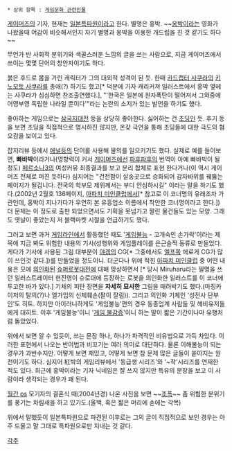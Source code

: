  * 상위 항목 : [[게임문화 관련인물]]

[[게이머즈]]의 기자, 현재는 [[일본]]특파원이라고 한다. 별명은 홍박. ~~[[옹박]]이라는 영화가 나왔을때 어감이 비슷해서인지 자기 별명과 옹박을 이용한 개드립을 친 것 같기도 하다~~

무언가 반 사회적 분위기와 색골스러운 느낌의 글을 쓰는 사람으로, 지금 게이머즈에서 쓰이는 몇몇 단어의 창안자이기도 하다.

붉은 후드로 몸을 가린 캐릭터가 그의 대외적 성격이 된 듯.
한때 [[카드캡터 사쿠라]]의 [[키노모토 사쿠라]]를 총애(?) 하기도 했고[* 덕분에 기자 캐리커쳐 일러스트에서 홍박 옆에는 사쿠라가 심심하면 찬조출연했다.], "'한국은 일본에 원자폭탄이 떨어져서 그와중에 어영부영 독립한 나라일 뿐이다'"라는 논란의 소지가 있는 발언을 하기도 했다.

좋아하는 게임으로는 [[삼국지대전]] 등을 상당히 좋아한다. 싫어하는 건 [[초딩#s-2|초딩]]인 듯. 후기 등을 보면 초딩을 직접적으로 명시하진 않지만, 온갖 극언을 통해 초딩들에 대한 극도의 혐오감을 보이고 있다.

잡지리뷰 등에서 [[애널]]등의 단어를 사용해 물의를 일으키기도 했다. 실제로 예를 들어보면, '''빠바박'''이라거나(영향력이 커서 [[게이머즈]]에선 [[파후파후]]의 번역이 아예 빠바박이 될 정도) [[페르소나3]]의 여성커뮤 최종결과를 보고 분리 합체로 표현 한다거나(이 역시 게이머즈 전체로 퍼진 듯하다) 심지어는 "건전함이 살송곳으로 승화되어 감자바위를 꿰뚫는 페이지가 될겁니다. 전국의 학부모 제위께서는 부디 안심하시길" 이라는 말을 하기도 했다.(2002년 2월호 136페이지, [[아파치 미인클럽]]에서[* 참고로 이 코너명의 유래조차 가관인데, 홍박이 지나가다가 우연히 본 유흥업소 이름에서 착안한 코너명이라고 한다.]) 더 문제는 이 정도로 출판 되었으면서도 기획을 못넘기고 짤린 물건들도 있는 모양. 그래도 옛날이 좋았는지 저 블랙마켓 시절을 언급하기도 했다. 

그러고 보면 과거 [[게임라인]]에서 활동했던 때도 '[[게임 불감증|게임불능]] - 고개숙인 손가락'이라는 제목에 지금 봐도 위험한 내용의 기사(성행위와 게임플레이를 은근슬쩍 동류로 만들었다. 게다가 기사에 사용된 그림 대부분이 [[야겜]]의 CG[* 그중에서도 [[엘프(게임 회사)|엘프]]쪽 에로게 CG가 많이 쓰인것 같다.])를 만들었을 정도이니. 더군다나 위에 적힌 [[아파치 미인클럽]] 중 어떤 내용은 모에 [[의인화]]된 [[슈퍼로봇대전]]에 대해 망상하면서 [* 당시 Miruharu라는 필명을 쓰던 일러스트레이터 현진영이 슈로대에 등장하는 로봇을 의인화한 일러스트를 이 코너에 투고한 바가 있다.]  기체의 피탄 장면을 '''자세히 묘사한''' 그림을 때려박기도 했다.(마징카이저의 탈의(?)나 엘가임의 신체훼손(팔이 잘림)). 그리고 의인화 기체인 '성전사 단부인'도 히트. 하지만 아이러니하게도 '게임불능'편의 경우 동종업계 사람들 및 헤비유저들에게 대히트. 이후 '게임불능'이니 '[[게임 불감증]]'이니 하는 말이 짧은 기간이나마 유행처럼 돌았었다.

위에서 보면 알 수 있듯이, 쓰는 문장 하나, 하나가 파격적인 비유법으로 가득 차있다. 이러한 표현에서 나오는 반어법과 비꼬기는 여러 의미로 대단하다. 물론 이해불능이 되는 경우가 과반수지만. 어떻게 보면 재밌고, 어떻게 보면 참 문제 많은 글들이 쏟아지는 원천이기도 하다. 심지어 紅박의 게임리뷰에서 '동급생 시리즈'와 '~작'시리즈를 연재한 적도 있다. 최근에 홍박이라는 기자 닉네임은 잘 쓰지 않지만 특유의 문장을 보고 이 사람이라 생각되는 경우가 꽤 된다.

[[월간 ps]] 모기자의 결혼식 때(2004년경) 나온 사진을 보면 ~~[[조폭]]~~ 좀 위험한 분위기를 풍기는 차림새을 하고 있기도.(올백, 혹은 짧은 머리에 손에는 각목)

위에서 말했듯이 일본특파원으로 파견된 이후로는 그의 글이 직접적으로 보인 경우는 아주 드물고 말 그대로 특파원으로만 지내는 것 같다.

[[각주]]
